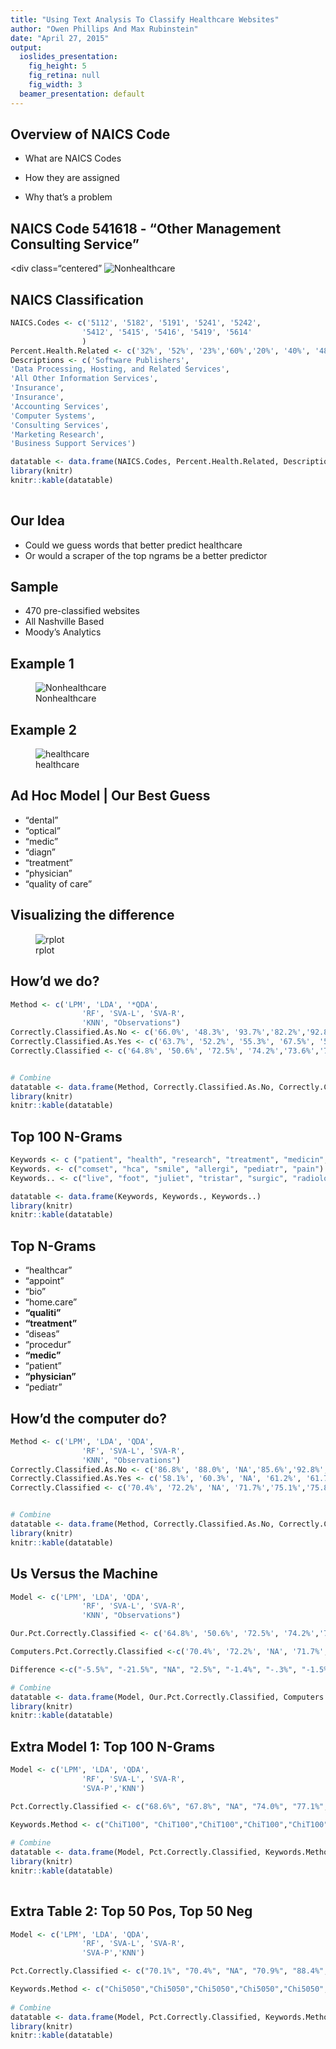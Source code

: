 ```yaml
---
title: "Using Text Analysis To Classify Healthcare Websites"
author: "Owen Phillips And Max Rubinstein"
date: "April 27, 2015"
output:
  ioslides_presentation:
    fig_height: 5
    fig_retina: null
    fig_width: 3
  beamer_presentation: default
---
```


## Overview of NAICS Code

- What are NAICS Codes

- How they are assigned

- Why that's a problem 

## NAICS Code 541618 - "Other Management Consulting Service"

<div class="centered"
![Nonhealthcare](https://raw.githubusercontent.com/mdrubinst757/Data-Science-Final-Project/master/naics.png)
</div>

## NAICS Classification
```r

NAICS.Codes <- c('5112', '5182', '5191', '5241', '5242',  
                '5412', '5415', '5416', '5419', '5614'  
                )
Percent.Health.Related <- c('32%', '52%', '23%','60%','20%', '40%', '48%', '36%', '32%', '56%')
Descriptions <- c('Software Publishers',
'Data Processing, Hosting, and Related Services',
'All Other Information Services',
'Insurance',
'Insurance',
'Accounting Services',
'Computer Systems',
'Consulting Services',
'Marketing Research',
'Business Support Services')

datatable <- data.frame(NAICS.Codes, Percent.Health.Related, Descriptions)
library(knitr)
knitr::kable(datatable)       
    
```


## Our Idea

- Could we guess words that better predict healthcare
- Or would a scraper of the top ngrams be a better predictor

## Sample

- 470 pre-classified websites
- All Nashville Based 
- Moody's Analytics 

## Example 1
<div class="centered">
![Nonhealthcare](https://raw.githubusercontent.com/mdrubinst757/Data-Science-Final-Project/master/nonhealth.png)
</div>

## Example 2
<div class="centered">
![healthcare](https://raw.githubusercontent.com/mdrubinst757/Data-Science-Final-Project/master/hc.png)
</div>


## Ad Hoc Model | Our Best Guess {.build}
- "dental" 
- "optical"
- "medic"     
- "diagn"
- "treatment" 
- "physician"
- "quality of care"

## Visualizing the difference 

<div class="centered">
![rplot](https://raw.githubusercontent.com/mdrubinst757/Data-Science-Final-Project/master/rplot.png)
</div>

## How'd we do? 
```r

Method <- c('LPM', 'LDA', '*QDA',  
                'RF', 'SVA-L', 'SVA-R',  
                'KNN', "Observations")
Correctly.Classified.As.No <- c('66.0%', '48.3%', '93.7%','82.2%','92.8%', '90.4%', '94.2%', '209')
Correctly.Classified.As.Yes <- c('63.7%', '52.2%', '55.3%', '67.5%', '58.0%', '63.3%', '97.3%', '262')
Correctly.Classified <- c('64.8%', '50.6%', '72.5%', '74.2%','73.6%','75.5%','96.2%', '470')


# Combine
datatable <- data.frame(Method, Correctly.Classified.As.No, Correctly.Classified.As.Yes, Correctly.Classified)
library(knitr)
knitr::kable(datatable)
```

## Top 100 N-Grams 
```r

Keywords <- c ("patient", "health", "research", "treatment", "medicin", "detistri")
Keywords. <- c("comset", "hca", "smile", "allergi", "pediatr", "pain")
Keywords.. <- c("live", "foot", "juliet", "tristar", "surgic", "radiolog")

datatable <- data.frame(Keywords, Keywords., Keywords..)
library(knitr)
knitr::kable(datatable)
```

## Top N-Grams {.build}

- "healthcar"
- "appoint"
- "bio"
- "home.care"
- **"qualiti"**
- **"treatment"**
- "diseas"
- "procedur"
- **"medic"**
- "patient"
- **"physician"**
- "pediatr"

## How'd the computer do? 
```r

Method <- c('LPM', 'LDA', 'QDA',  
                'RF', 'SVA-L', 'SVA-R',  
                'KNN', "Observations")
Correctly.Classified.As.No <- c('86.8%', '88.0%', 'NA','85.6%','92.8%', '94.0%', '96.4%', '167')
Correctly.Classified.As.Yes <- c('58.1%', '60.3%', 'NA', '61.2%', '61.7%', '62.1%', '98.6%', '222')
Correctly.Classified <- c('70.4%', '72.2%', 'NA', '71.7%','75.1%','75.8%','97.6%', '389')


# Combine
datatable <- data.frame(Method, Correctly.Classified.As.No, Correctly.Classified.As.Yes, Correctly.Classified)
library(knitr)
knitr::kable(datatable)
```

## Us Versus the Machine
```r

Model <- c('LPM', 'LDA', 'QDA',  
                'RF', 'SVA-L', 'SVA-R',  
                'KNN', "Observations")

Our.Pct.Correctly.Classified <- c('64.8%', '50.6%', '72.5%', '74.2%','73.6%','75.5%','96.2%', '470')

Computers.Pct.Correctly.Classified <-c('70.4%', '72.2%', 'NA', '71.7%','75.1%','75.8%','97.6%', '389')

Difference <-c("-5.5%", "-21.5%", "NA", "2.5%", "-1.4%", "-.3%", "-1.5%", " ")

# Combine
datatable <- data.frame(Model, Our.Pct.Correctly.Classified, Computers.Pct.Correctly.Classified, Difference)
library(knitr)
knitr::kable(datatable)
```


## Extra Model 1: Top 100 N-Grams
```r

Model <- c('LPM', 'LDA', 'QDA',  
                'RF', 'SVA-L', 'SVA-R',  
                'SVA-P','KNN')

Pct.Correctly.Classified <- c("68.6%", "67.8%", "NA", "74.0%", "77.1%", "86.3%", "77.1%", "85.1%")

Keywords.Method <- c("ChiT100", "ChiT100","ChiT100","ChiT100","ChiT100","ChiT100","ChiT100","ChiT100")
                
# Combine
datatable <- data.frame(Model, Pct.Correctly.Classified, Keywords.Method)
library(knitr)
knitr::kable(datatable)       
                
```


## Extra Table 2: Top 50 Pos, Top 50 Neg
```r

Model <- c('LPM', 'LDA', 'QDA',  
                'RF', 'SVA-L', 'SVA-R',  
                'SVA-P','KNN')

Pct.Correctly.Classified <- c("70.1%", "70.4%", "NA", "70.9%", "88.4%", "92.0%", "NA", "88.6%")

Keywords.Method <- c("Chi5050","Chi5050","Chi5050","Chi5050","Chi5050","Chi5050","Chi5050","Chi5050")
                
# Combine
datatable <- data.frame(Model, Pct.Correctly.Classified, Keywords.Method)
library(knitr)
knitr::kable(datatable)       
                
```